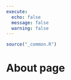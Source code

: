 ```yaml
---
execute: 
  echo: false
  message: false
  warning: false
---
```


```r
source("_common.R")
```

# About page